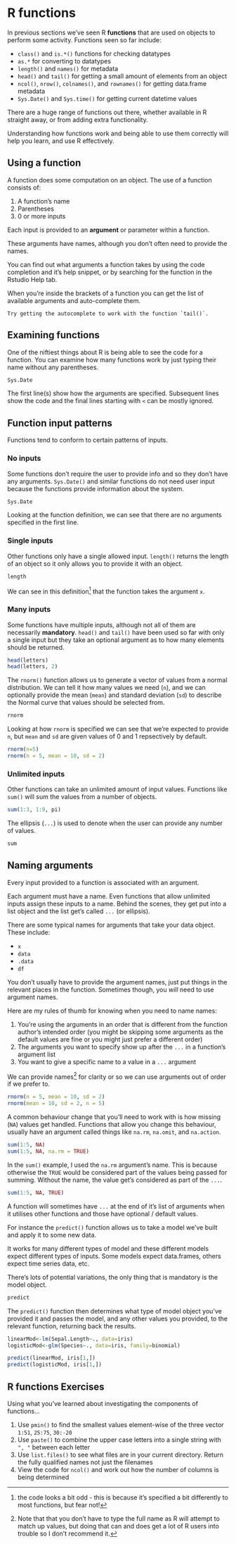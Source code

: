 # R functions
In previous sections we've seen R **functions** that are used on objects to perform some activity. Functions seen so far include:

- `class()` and `is.*()` functions for checking datatypes
- `as.*` for converting to datatypes
- `length()` and `names()` for metadata
- `head()` and `tail()` for getting a small amount of elements from an object
- `ncol()`, `nrow()`, `colnames()`, and `rownames()` for getting data.frame metadata
- `Sys.Date()` and `Sys.time()` for getting current datetime values

There are a huge range of functions out there, whether available in R straight away, or from adding extra functionality.

Understanding how functions work and being able to use them correctly will help you learn, and use R effectively.

## Using a function
A function does some computation on an object. The use of a function consists of:

1. A function's name
2. Parentheses
3. 0 or more inputs

Each input is provided to an **argument** or parameter within a function.

These arguments have names, although you don't often need to provide the names.

You can find out what arguments a function takes by using the code completion and it's help snippet, or by searching for the function in the Rstudio Help tab.

When you're inside the brackets of a function you can get the list of available arguments and auto-complete them.

```block
Try getting the autocomplete to work with the function `tail()`.
```

## Examining functions
One of the niftiest things about R is being able to see the code for a function. You can examine how many functions work by just typing their name without any parentheses.

```r
Sys.Date
```

The first line(s) show how the arguments are specified. Subsequent lines show the code and the final lines starting with `<` can be mostly ignored.


## Function input patterns
Functions tend to conform to certain patterns of inputs. 

### No inputs
Some functions don't require the user to provide info and so they don't have any arguments. `Sys.Date()` and similar functions do not need user input because the functions provide information about the system.

```r
Sys.Date
```

Looking at the function definition, we can see that there are no arguments specified in the first line.

### Single inputs
Other functions only have a single allowed input. `length()` returns the length of an object so it only allows you to provide it with an object.

```r
length
```

We can see in this definition^[the code looks a bit odd - this is because it's specified a bit differently to most functions, but fear not!] that the function takes the argument `x`.

### Many inputs
Some functions have multiple inputs, although not all of them are necessarily **mandatory**. `head()` and `tail()` have been used so far with only a single input but they take an optional argument as to how many elements should be returned.

```r
head(letters)
head(letters, 2)
```

The `rnorm()` function allows us to generate a vector of values from a normal distribution. We can tell it how many values we need (`n`), and we can optionally provide the mean (`mean`) and standard deviation (`sd`) to describe the Normal curve that values should be selected from.

```r
rnorm
```

Looking at how `rnorm` is specified we can see that we're expected to provide `n`, but `mean` and `sd` are given values of 0 and 1 repsectively by default. 

```r
rnorm(n=5)
rnorm(n = 5, mean = 10, sd = 2)
```

### Unlimited inputs
Other functions can take an unlimited amount of input values. Functions like `sum()` will sum the values from a number of objects.

```r
sum(1:3, 1:9, pi)
```

The ellipsis (`...`) is used to denote when the user can provide any number of values.

```r
sum
```

## Naming arguments
Every input provided to a function is associated with an argument. 

Each argument must have a name. Even functions that allow unlimited inputs assign these inputs to a name. Behind the scenes, they get put into a list object and the list get's called `...` (or ellipsis).

There are some typical names for arguments that take your data object. These include:

- `x`
- `data`
- `.data`
- `df`

You don't usually have to provide the argument names, just put things in the relevant places in the function. Sometimes though, you *will* need to use argument names. 

Here are my rules of thumb for knowing when you need to name names:

1. You're using the arguments in an order that is different from the function author's intended order (you might be skipping some arguments as the default values are fine or you might just prefer a different order)
2. The arguments you want to specify show up after the `...` in a function's argument list
3. You want to give a specific name to a value in a `...` argument


We can provide names^[Note that that you don't have to type the full name as R will attempt to match up values, but doing that can and does get a lot of R users into trouble so I don't recommend it.] for clarity or so we can use arguments out of order if we prefer to.

```r
rnorm(n = 5, mean = 10, sd = 2)
rnorm(mean = 10, sd = 2, n = 5)
```

A common behaviour change that you'll need to work with is how missing (`NA`) values get handled. Functions that allow you change this behaviour, usually have an argument called things like `na.rm`, `na.omit`, and `na.action`.

```r
sum(1:5, NA)
sum(1:5, NA, na.rm = TRUE)
```

In the `sum()` example, I used the `na.rm` argument's name. This is because otherwise the `TRUE` would be considered part of the values being passed for summing. Without the name, the value get's considered as part of the `...`.

```r
sum(1:5, NA, TRUE)
```


A function will sometimes have `...` at the end of it's list of arguments when it utilises other functions and those have optional / default values.

For instance the `predict()` function allows us to take a model we've built and apply it to some new data. 

It works for many different types of model and these different models expect different types of inputs. Some models expect data.frames, others expect time series data, etc. 

There's lots of potential variations, the only thing that is mandatory is the model object. 

```r
predict
```

The `predict()` function then determines what type of model object you've provided it and passes the model, and any other values you provided, to the relevant function, returning back the results.

```r
linearMod<-lm(Sepal.Length~., data=iris)
logisticMod<-glm(Species~., data=iris, family=binomial)

predict(linearMod, iris[1,])
predict(logisticMod, iris[1,])
```


## R functions Exercises
Using what you've learned about investigating the components of functions...

1. Use `pmin()` to find the smallest values element-wise of the three vector `1:51`, `25:75`, `30:-20`
2. Use `paste()` to combine the upper case letters into a single string with `", "` between each letter
3. Use `list.files()` to see what files are in your current directory. Return the fully qualified names not just the filenames
4. View the code for `ncol()` and work out how the number of columns is being determined


